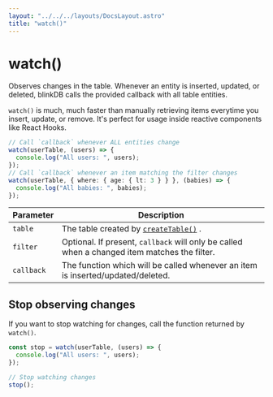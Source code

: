 ```yaml
---
layout: "../../../layouts/DocsLayout.astro"
title: "watch()"
---
```


# watch()

Observes changes in the table.
Whenever an entity is inserted, updated, or deleted, blinkDB calls the provided callback
with all table entities.

`watch()` is much, much faster than manually retrieving items everytime you insert, update, or remove.
It's perfect for usage inside reactive components like React Hooks.

```ts
// Call `callback` whenever ALL entities change
watch(userTable, (users) => {
  console.log("All users: ", users);
});
// Call `callback` whenever an item matching the filter changes
watch(userTable, { where: { age: { lt: 3 } } }, (babies) => {
  console.log("All babies: ", babies);
});
```

| Parameter  | Description                                                                                  |
| ---------- | -------------------------------------------------------------------------------------------- |
| `table`    | The table created by [`createTable()`](/docs/reference/createTable) .                        |
| `filter`   | Optional. If present, `callback` will only be called when a changed item matches the filter. |
| `callback` | The function which will be called whenever an item is inserted/updated/deleted.              |

## Stop observing changes

If you want to stop watching for changes, call the function returned by `watch()`.

```ts
const stop = watch(userTable, (users) => {
  console.log("All users: ", users);
});

// Stop watching changes
stop();
```